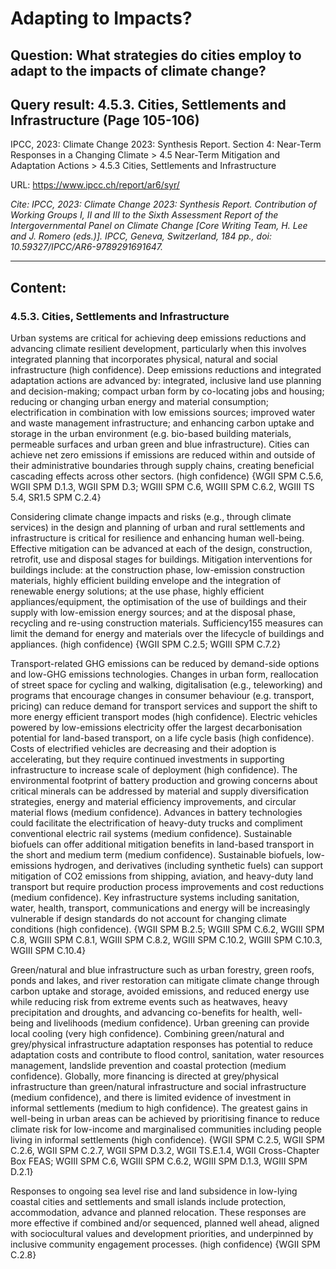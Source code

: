 # Adapting to Impacts?

## Question: What strategies do cities employ to adapt to the impacts of climate change?  

## Query result: 4.5.3. Cities, Settlements and Infrastructure (Page 105-106)   

IPCC, 2023: Climate Change 2023: Synthesis Report. Section 4: Near-Term Responses in a Changing Climate > 4.5 Near-Term Mitigation and Adaptation Actions > 4.5.3 Cities, Settlements and Infrastructure

URL: [https://www.ipcc.ch/report/ar6/syr/](https://www.ipcc.ch/report/ar6/syr/)

*Cite: IPCC, 2023: Climate Change 2023: Synthesis Report. Contribution of Working Groups I, II and III to the Sixth Assessment Report
of the Intergovernmental Panel on Climate Change [Core Writing Team, H. Lee and J. Romero (eds.)]. IPCC, Geneva, Switzerland,
184 pp., doi: 10.59327/IPCC/AR6-9789291691647.*

---

## Content: 

### 4.5.3. Cities, Settlements and Infrastructure 

Urban systems are critical for achieving deep emissions
reductions and advancing climate resilient development,
particularly when this involves integrated planning that
incorporates physical, natural and social infrastructure (high
confidence). Deep emissions reductions and integrated adaptation
actions are advanced by: integrated, inclusive land use planning
and decision-making; compact urban form by co-locating jobs and
housing; reducing or changing urban energy and material consumption;
electrification in combination with low emissions sources; improved
water and waste management infrastructure; and enhancing carbon
uptake and storage in the urban environment (e.g. bio-based building
materials, permeable surfaces and urban green and blue infrastructure).
Cities can achieve net zero emissions if emissions are reduced within
and outside of their administrative boundaries through supply chains,
creating beneficial cascading effects across other sectors. (high confidence) {WGII SPM C.5.6, WGII SPM D.1.3, WGII SPM D.3; WGIII SPM C.6, WGIII SPM C.6.2, WGIII TS 5.4, SR1.5 SPM C.2.4}

Considering climate change impacts and risks (e.g., through climate
services) in the design and planning of urban and rural settlements
and infrastructure is critical for resilience and enhancing human
well-being. Effective mitigation can be advanced at each of the design,
construction, retrofit, use and disposal stages for buildings. Mitigation
interventions for buildings include: at the construction phase, low-emission construction materials, highly efficient building envelope
and the integration of renewable energy solutions; at the use phase,
highly efficient appliances/equipment, the optimisation of the use
of buildings and their supply with low-emission energy sources;
and at the disposal phase, recycling and re-using construction
materials. Sufficiency155 measures can limit the demand for energy
and materials over the lifecycle of buildings and appliances. (high
confidence) {WGII SPM C.2.5; WGIII SPM C.7.2}

Transport-related GHG emissions can be reduced by demand-side
options and low-GHG emissions technologies. Changes in urban form,
reallocation of street space for cycling and walking, digitalisation
(e.g., teleworking) and programs that encourage changes in consumer
behaviour (e.g. transport, pricing) can reduce demand for transport
services and support the shift to more energy efficient transport
modes (high confidence). Electric vehicles powered by low-emissions
electricity offer the largest decarbonisation potential for land-based
transport, on a life cycle basis (high confidence). Costs of electrified
vehicles are decreasing and their adoption is accelerating, but they
require continued investments in supporting infrastructure to increase
scale of deployment (high confidence). The environmental footprint of
battery production and growing concerns about critical minerals can
be addressed by material and supply diversification strategies, energy
and material efficiency improvements, and circular material flows
(medium confidence). Advances in battery technologies could facilitate
the electrification of heavy-duty trucks and compliment conventional
electric rail systems (medium confidence). Sustainable biofuels can offer
additional mitigation benefits in land-based transport in the short and
medium term (medium confidence). Sustainable biofuels, low-emissions
hydrogen, and derivatives (including synthetic fuels) can support
mitigation of CO2 emissions from shipping, aviation, and heavy-duty
land transport but require production process improvements and cost
reductions (medium confidence). Key infrastructure systems including
sanitation, water, health, transport, communications and energy will
be increasingly vulnerable if design standards do not account for
changing climate conditions (high confidence). {WGII SPM B.2.5;
WGIII SPM C.6.2, WGIII SPM C.8, WGIII SPM C.8.1, WGIII SPM C.8.2,
WGIII SPM C.10.2, WGIII SPM C.10.3, WGIII SPM C.10.4}

Green/natural and blue infrastructure such as urban forestry, green
roofs, ponds and lakes, and river restoration can mitigate climate change
through carbon uptake and storage, avoided emissions, and reduced
energy use while reducing risk from extreme events such as heatwaves,
heavy precipitation and droughts, and advancing co-benefits for health,
well-being and livelihoods (medium confidence). Urban greening can
provide local cooling (very high confidence). Combining green/natural
and grey/physical infrastructure adaptation responses has potential
to reduce adaptation costs and contribute to flood control, sanitation,
water resources management, landslide prevention and coastal
protection (medium confidence). Globally, more financing is directed
at grey/physical infrastructure than green/natural infrastructure
and social infrastructure (medium confidence), and there is limited
evidence of investment in informal settlements (medium to high
confidence). The greatest gains in well-being in urban areas can be
achieved by prioritising finance to reduce climate risk for low-income and marginalised communities including people living in informal
settlements (high confidence). {WGII SPM C.2.5, WGII SPM C.2.6, WGII
SPM C.2.7, WGII SPM D.3.2, WGII TS.E.1.4, WGII Cross-Chapter Box FEAS;
WGIII SPM C.6, WGIII SPM C.6.2, WGIII SPM D.1.3, WGIII SPM D.2.1}

Responses to ongoing sea level rise and land subsidence in low-lying
coastal cities and settlements and small islands include protection,
accommodation, advance and planned relocation. These responses
are more effective if combined and/or sequenced, planned well ahead,
aligned with sociocultural values and development priorities, and
underpinned by inclusive community engagement processes. (high
confidence) {WGII SPM C.2.8}




